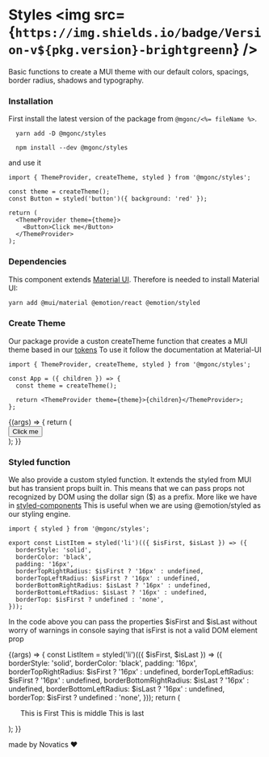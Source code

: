 
<Meta title="Styles" />

# Styles <img src={`https://img.shields.io/badge/Version-v${pkg.version}-brightgreenn`} />

Basic functions to create a MUI theme with our default colors, spacings, border radius, shadows and typography.

### Installation

First install the latest version of the package from `@mgonc/<%= fileName %>`.

```shell
  yarn add -D @mgonc/styles
```

```shell
  npm install --dev @mgonc/styles
```

and use it

```tsx
import { ThemeProvider, createTheme, styled } from '@mgonc/styles';

const theme = createTheme();
const Button = styled('button')({ background: 'red' });

return (
  <ThemeProvider theme={theme}>
    <Button>Click me</Button>
  </ThemeProvider>
);
```

### Dependencies

This component extends [Material UI](https://mui.com/material-ui/customization/theming/). Therefore is needed to install Material UI:

```bash
yarn add @mui/material @emotion/react @emotion/styled
```

### Create Theme

Our package provide a custon createTheme function that creates a MUI theme based in our [tokens](/docs/tokens--colors)
To use it follow the documentation at Material-UI

```tsx
import { ThemeProvider, createTheme, styled } from '@mgonc/styles';

const App = ({ children }) => {
  const theme = createTheme();

  return <ThemeProvider theme={theme}>{children}</ThemeProvider>;
};
```

<Canvas>
  <Story name="Create Theme">
    {(args) => {
      return (
        <div style={{ display: 'flex', justifyContent: 'center' }}>
          <Button variant="contained">Click me</Button>
        </div>
      );
    }}
  </Story>
</Canvas>

### Styled function

We also provide a custom styled function. It extends the styled from MUI but has transient props built in.
This means that we can pass props not recognized by DOM using the dollar sign ($) as a prefix. More like we have in [styled-components](https://styled-components.com/docs/api#using-custom-props)
This is useful when we are using @emotion/styled as our styling engine.

```tsx
import { styled } from '@mgonc/styles';

export const ListItem = styled('li')(({ $isFirst, $isLast }) => ({
  borderStyle: 'solid',
  borderColor: 'black',
  padding: '16px',
  borderTopRightRadius: $isFirst ? '16px' : undefined,
  borderTopLeftRadius: $isFirst ? '16px' : undefined,
  borderBottomRightRadius: $isLast ? '16px' : undefined,
  borderBottomLeftRadius: $isLast ? '16px' : undefined,
  borderTop: $isFirst ? undefined : 'none',
}));
```

In the code above you can pass the properties $isFirst and $isLast without worry of warnings in console saying that isFirst is not a valid DOM element prop

<Canvas>
  <Story name="Styled Function">
    {(args) => {
      const ListItem = styled('li')(({ $isFirst, $isLast }) => ({
        borderStyle: 'solid',
        borderColor: 'black',
        padding: '16px',
        borderTopRightRadius: $isFirst ? '16px' : undefined,
        borderTopLeftRadius: $isFirst ? '16px' : undefined,
        borderBottomRightRadius: $isLast ? '16px' : undefined,
        borderBottomLeftRadius: $isLast ? '16px' : undefined,
        borderTop: $isFirst ? undefined : 'none',
      }));
      return (
        <ul
          style={{
            listStyleType: 'none',
          }}
        >
          <ListItem $isFirst>This is First</ListItem>
          <ListItem>This is middle</ListItem>
          <ListItem $isLast>This is last</ListItem>
        </ul>
      );
    }}
  </Story>
</Canvas>

made by Novatics ❤
